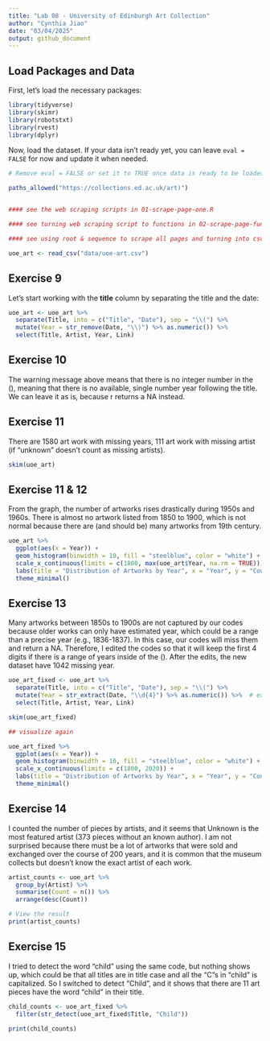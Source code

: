 ```yaml
---
title: "Lab 08 - University of Edinburgh Art Collection"
author: "Cynthia Jiao"
date: "03/04/2025"
output: github_document
---
```


## Load Packages and Data  

First, let's load the necessary packages:  

```r
library(tidyverse) 
library(skimr)
library(robotstxt)
library(rvest)
library(dplyr)
```

Now, load the dataset. If your data isn't ready yet, you can leave `eval = FALSE` for now and update it when needed.  

```r
# Remove eval = FALSE or set it to TRUE once data is ready to be loaded

paths_allowed("https://collections.ed.ac.uk/art)")


#### see the web scraping scripts in 01-scrape-page-one.R

#### see turning web scraping script to functions in 02-scrape-page-function.R

#### see using root & sequence to scrape all pages and turning into csv file in 03-scrape-page-many.R

uoe_art <- read_csv("data/uoe-art.csv")

```

## Exercise 9

Let's start working with the **title** column by separating the title and the date:  

```r

uoe_art <- uoe_art %>%
  separate(Title, into = c("Title", "Date"), sep = "\\(") %>%
  mutate(Year = str_remove(Date, "\\)") %>% as.numeric()) %>%
  select(Title, Artist, Year, Link) 

```

## Exercise 10  

The warning message above means that there is no integer number in the (), meaning that there is no available, single number year following the title. We can leave it as is, because r returns a NA instead.

## Exercise 11  

There are 1580 art work with missing years, 111 art work with missing artist (if "unknown" doesn't count as missing artists). 

```r

skim(uoe_art)

```


## Exercise 11 & 12

From the graph, the number of artworks rises drastically during 1950s and 1960s. There is almost no artwork listed from 1850 to 1900, which is not normal because there are (and should be) many artworks from 19th century. 

```r

uoe_art %>%
  ggplot(aes(x = Year)) +
  geom_histogram(binwidth = 10, fill = "steelblue", color = "white") +
  scale_x_continuous(limits = c(1800, max(uoe_art$Year, na.rm = TRUE))) + 
  labs(title = "Distribution of Artworks by Year", x = "Year", y = "Count") +
  theme_minimal()


```

## Exercise 13

Many artworks between 1850s to 1900s are not captured by our codes because older works can only have estimated year, which could be a range than a precise year (e.g., 1836-1837). In this case, our codes will miss them and return a NA. Therefore, I edited the codes so that it will keep the first 4 digits if there is a range of years inside of the (). After the edits, the new dataset have 1042 missing year. 

```r

uoe_art_fixed <- uoe_art %>%
  separate(Title, into = c("Title", "Date"), sep = "\\(") %>%
  mutate(Year = str_extract(Date, "\\d{4}") %>% as.numeric()) %>%  # extracts the first 4-digit number (year)
  select(Title, Artist, Year, Link)

skim(uoe_art_fixed)

## visualize again

uoe_art_fixed %>%
  ggplot(aes(x = Year)) +
  geom_histogram(binwidth = 10, fill = "steelblue", color = "white") +
  scale_x_continuous(limits = c(1800, 2020)) + 
  labs(title = "Distribution of Artworks by Year", x = "Year", y = "Count") +
  theme_minimal()


```

## Exercise 14

I counted the number of pieces by artists, and it seems that Unknown is the most featured artist (373 pieces without an known author). I am not surprised because there must be a lot of artworks that were sold and exchanged over the course of 200 years, and it is common that the museum collects but doesn't know the exact artist of each work. 

```r

artist_counts <- uoe_art %>%
  group_by(Artist) %>%  
  summarise(Count = n()) %>%  
  arrange(desc(Count))

# View the result
print(artist_counts)


```

## Exercise 15

I tried to detect the word "child" using the same code, but nothing shows up, which could be that all titles are in title case and all the "C"s in "child" is capitalized. So I switched to detect "Child", and it shows that there are 11 art pieces have the word “child” in their title.

```r

child_counts <- uoe_art_fixed %>%
  filter(str_detect(uoe_art_fixed$Title, "Child")) 

print(child_counts)


```

